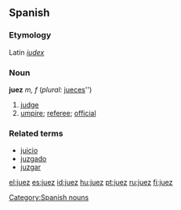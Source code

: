 ==Spanish==
===Etymology===
Latin ''[[iudex]]''
===Noun===
'''juez''' ''m, f'' (''plural:'' [[jueces]]'')

# [[judge]]
# [[umpire]]; [[referee]]; [[official]]

===Related terms===
*[[juicio]]
*[[juzgado]]
*[[juzgar]]

[[Category:Spanish nouns]]

[[el:juez]]
[[es:juez]]
[[id:juez]]
[[hu:juez]]
[[pt:juez]]
[[ru:juez]]
[[fi:juez]]